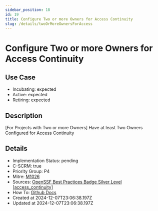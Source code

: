 ```yaml
---
sidebar_position: 18
id: 19
title: Configure Two or more Owners for Access Continuity
slug: /details/twoOrMoreOwnersForAccess
---
```


# Configure Two or more Owners for Access Continuity

## Use Case
- Incubating: expected
- Active: expected
- Retiring: expected

## Description

[For Projects with Two or more Owners] Have at least Two Owners Configured for Access Continuity

## Details
- Implementation Status: pending
- C-SCRM: true
- Priority Group: P4
- Mitre: [M1026](https://attack.mitre.org/mitigations/M1026/)
- Sources: [OpenSSF Best Practices Badge Silver Level [access_continuity]](https://www.bestpractices.dev/en/criteria?details=true&rationale=true#1.access_continuity)
- How To: [Github Docs](https://docs.github.com/en/organizations/managing-peoples-access-to-your-organization-with-roles/maintaining-ownership-continuity-for-your-organization)
- Created at 2024-12-07T23:06:38.197Z
- Updated at 2024-12-07T23:06:38.197Z

